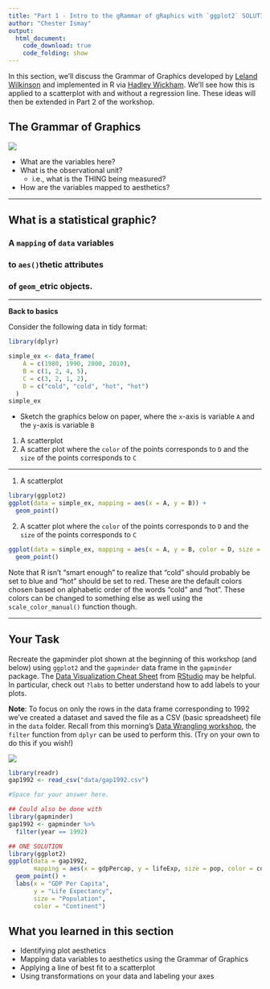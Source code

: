 ```yaml
---
title: "Part 1 - Intro to the gRammar of gRaphics with `ggplot2` SOLUTIONS"
author: "Chester Ismay"
output: 
  html_document:
    code_download: true
    code_folding: show
---
```


In this section, we'll discuss the Grammar of Graphics developed by [Leland Wilkinson](http://www.powells.com/book/the-grammar-of-graphics-9780387245447) and implemented in R via [Hadley Wickham](http://www.powells.com/book/ggplot2-elegant-graphics-for-data-analysis-9783319242750/68-428).  We'll see how this is applied to a scatterplot with and without a regression line.  These ideas will then be extended in Part 2 of the workshop.

## The Grammar of Graphics

![](figs/gapminder2.png)

- What are the variables here?
- What is the observational unit?
    - i.e., what is the THING being measured?
- How are the variables mapped to aesthetics?

---

## What is a statistical graphic?


### A `mapping` of `data` variables

### to `aes()`thetic attributes

### of `geom_`etric objects.

---

**Back to basics**

Consider the following data in tidy format:

```r
library(dplyr)

simple_ex <- data_frame(
    A = c(1980, 1990, 2000, 2010),
    B = c(1, 2, 4, 5),
    C = c(3, 2, 1, 2),
    D = c("cold", "cold", "hot", "hot")
  )
simple_ex
```

- Sketch the graphics below on paper, where the `x`-axis is variable `A` and the `y`-axis is variable `B`

1. A scatterplot
2. A scatter plot where the `color` of the points corresponds to `D` and the `size` of the points corresponds to `C`

---

1. A scatterplot

```r
library(ggplot2)
ggplot(data = simple_ex, mapping = aes(x = A, y = B)) + 
  geom_point()
```

2. A scatter plot where the `color` of the points corresponds to `D` and the `size` of the points corresponds to `C`

```r
ggplot(data = simple_ex, mapping = aes(x = A, y = B, color = D, size = C)) + 
  geom_point()
```

Note that R isn't "smart enough" to realize that "cold" should probably be set to blue and "hot" should be set to red. These are the default colors chosen based on alphabetic order of the words "cold" and "hot". These colors can be changed to something else as well using the `scale_color_manual()` function though.

---

## Your Task

Recreate the gapminder plot shown at the beginning of this workshop (and below) using `ggplot2` and the `gapminder` data frame in the `gapminder` package.  The [Data Visualization Cheat Sheet](https://github.com/rstudio/cheatsheets/raw/master/data-visualization-2.1.pdf) from [RStudio](https://www.rstudio.com/resources/cheatsheets/) may be helpful. In particular, check out `?labs` to better understand how to add labels to your plots.

**Note**:  To focus on only the rows in the data frame corresponding to 1992 we've created a dataset and saved the file as a CSV (basic spreadsheet) file in the `data` folder. Recall from this morning's [Data Wrangling workshop](https://cascadiarconf-wrangle.netlify.com), the `filter` function from `dplyr` can be used to perform this. (Try on your own to do this if you wish!)

![](figs/gapminder2.png)

```r
library(readr)
gap1992 <- read_csv("data/gap1992.csv")

#Space for your answer here.

## Could also be done with
library(gapminder)
gap1992 <- gapminder %>%
  filter(year == 1992)

## ONE SOLUTION
library(ggplot2)
ggplot(data = gap1992, 
       mapping = aes(x = gdpPercap, y = lifeExp, size = pop, color = continent)) +
  geom_point() +
  labs(x = "GDP Per Capita",
       y = "Life Expectancy",
       size = "Population",
       color = "Continent")
```

## What you learned in this section

- Identifying plot aesthetics
- Mapping data variables to aesthetics using the Grammar of Graphics 
- Applying a line of best fit to a scatterplot
- Using transformations on your data and labeling your axes